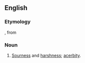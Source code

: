 ==English==

===Etymology===
{{etyl|la|en}} {{m|la|acerbitudo}}, from {{m|la|acerbus||bitter, severe}}

===Noun===
{{en-noun}}

# {{lb|en|archaic}} [[sourness|Sourness]] and [[harshness]]; [[acerbity]].